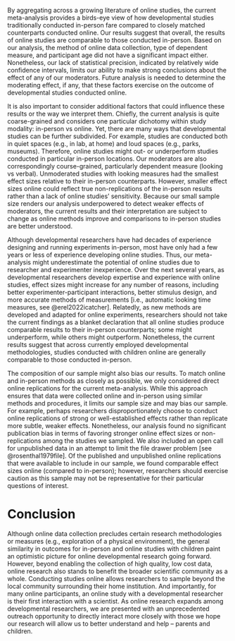 By aggregating across a growing literature of online studies, the current meta-analysis provides a birds-eye view of how developmental studies traditionally conducted in-person fare compared to closely matched counterparts conducted online. Our results suggest that overall, the results of online studies are comparable to those conducted in-person. Based on our analysis, the method of online data collection, type of dependent measure, and participant age did not have a significant impact either. Nonetheless, our lack of statistical precision, indicated by relatively wide confidence intervals, limits our ability to make strong conclusions about the effect of any of our moderators. Future analysis is needed to determine the moderating effect, if any, that these factors exercise on the outcome of developmental studies conducted online.

It is also important to consider additional factors that could influence these results or the way we interpret them. Chiefly, the current analysis is quite coarse-grained and considers one particular dichotomy within study modality: in-person vs online. Yet, there are many ways that developmental studies can be further subdivided. For example, studies are conducted both in quiet spaces (e.g., in lab, at home) and loud spaces (e.g., parks, museums). Therefore, online studies might out- or underperform studies conducted in particular in-person locations. Our moderators are also correspondingly course-grained, particularly dependent measure (looking vs verbal). Unmoderated studies with looking measures had the smallest effect sizes relative to their in-person counterparts. However, smaller effect sizes online could reflect true non-replications of the in-person results rather than a lack of online studies' sensitivity. Because our small sample size renders our analysis underpowered to detect weaker effects of moderators, the current results and their interpretation are subject to change as online methods improve and comparisons to in-person studies are better understood.

Although developmental researchers have had decades of experience designing and running experiments in-person, most have only had a few years or less of experience developing online studies. Thus, our meta-analysis might underestimate the potential of online studies due to researcher and experimenter inexperience. Over the next several years, as developmental researchers develop expertise and experience with online studies, effect sizes might increase for any number of reasons, including better experimenter-participant interactions, better stimulus design, and more accurate methods of measurements [i.e., automatic looking time measures, see @erel2022icatcher]. Relatedly, as new methods are developed and adapted for online experiments, researchers should not take the current findings as a blanket declaration that all online studies produce comparable results to their in-person counterparts; some might underperform, while others might outperform. Nonetheless, the current results suggest that across currently employed developmental methodologies, studies conducted with children online are generally comparable to those conducted in-person.

The composition of our sample might also bias our results. To match online and in-person methods as closely as possible, we only considered direct online replications for the current meta-analysis. While this approach ensures that data were collected online and in-person using similar methods and procedures, it limits our sample size and may bias our sample. For example, perhaps researchers disproportionately choose to conduct online replications of strong or well-established effects rather than replicate more subtle, weaker effects. Nonetheless, our analysis found no significant publication bias in terms of favoring stronger online effect sizes or non-replications among the studies we sampled. We also included an open call for unpublished data in an attempt to limit the file drawer problem [see @rosenthal1979file]. Of the published and unpublished online replications that were available to include in our sample, we found comparable effect sizes online (compared to in-person); however, researchers should exercise caution as this sample may not be representative for their particular questions of interest.  

# Conclusion 

Although online data collection precludes certain research methodologies or measures (e.g., exploration of a physical environment), the general similarity in outcomes for in-person and online studies with children paint an optimistic picture for online developmental research going forward. However, beyond enabling the collection of high quality, low cost data, online research also stands to benefit the broader scientific community as a whole. Conducting studies online allows researchers to sample beyond the local community surrounding their home institution. And importantly, for many online participants, an online study with a developmental researcher is their first interaction with a scientist. As online research expands among developmental researchers, we are presented with an unprecedented outreach opportunity to directly interact more closely with those we hope our research will allow us to better understand and help – parents and children.

